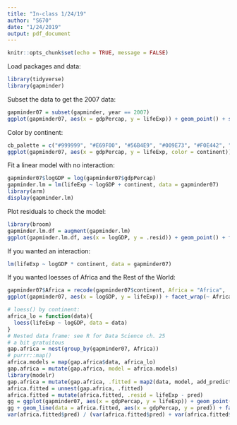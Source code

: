 ```yaml
---
title: "In-class 1/24/19"
author: "S670"
date: "1/24/2019"
output: pdf_document
---
```


```r
knitr::opts_chunk$set(echo = TRUE, message = FALSE)
```

Load packages and data:

```r
library(tidyverse)
library(gapminder)
```

Subset the data to get the 2007 data:

```r
gapminder07 = subset(gapminder, year == 2007)
ggplot(gapminder07, aes(x = gdpPercap, y = lifeExp)) + geom_point() + scale_x_log10()
```

Color by continent:

```r
cb_palette = c("#999999", "#E69F00", "#56B4E9", "#009E73", "#F0E442", "#0072B2", "#D55E00", "#CC79A7")
ggplot(gapminder07, aes(x = gdpPercap, y = lifeExp, color = continent)) + geom_point(alpha = 0.3) + scale_x_log10() + scale_color_manual(values = cb_palette) + geom_smooth(method = "lm", se = FALSE)
```

Fit a linear model with no interaction:

```r
gapminder07$logGDP = log(gapminder07$gdpPercap)
gapminder.lm = lm(lifeExp ~ logGDP + continent, data = gapminder07)
library(arm)
display(gapminder.lm)
```

Plot residuals to check the model:

```r
library(broom)
gapminder.lm.df = augment(gapminder.lm)
ggplot(gapminder.lm.df, aes(x = logGDP, y = .resid)) + geom_point() + facet_wrap(~ continent) + geom_smooth()
```

If you wanted an interaction:

```r
lm(lifeExp ~ logGDP * continent, data = gapminder07)
```

If you wanted loesses of Africa and the Rest of the World:

```r
gapminder07$Africa = recode(gapminder07$continent, Africa = "Africa", .default = "Rest of the world")
ggplot(gapminder07, aes(x = logGDP, y = lifeExp)) + facet_wrap(~ Africa) + geom_point(aes(color = continent)) + geom_smooth() + scale_color_manual(values = cb_palette)
```

```r
# loess() by continent:
africa_lo = function(data){
  loess(lifeExp ~ logGDP, data = data)
}
# Nested data frame: see R for Data Science ch. 25
# a bit gratuitous
gap.africa = nest(group_by(gapminder07, Africa))
# purrr::map()
africa.models = map(gap.africa$data, africa_lo)
gap.africa = mutate(gap.africa, model = africa.models)
library(modelr)
gap.africa = mutate(gap.africa, .fitted = map2(data, model, add_predictions))
africa.fitted = unnest(gap.africa, .fitted)
africa.fitted = mutate(africa.fitted, .resid = lifeExp - pred)
gg = ggplot(gapminder07, aes(x = gdpPercap, y = lifeExp)) + geom_point(aes(color = continent), alpha = 0.3) + scale_x_log10() + scale_color_manual(values = cb_palette)
gg + geom_line(data = africa.fitted, aes(x = gdpPercap, y = pred)) + facet_wrap(~ Africa, ncol = 2)
var(africa.fitted$pred) / (var(africa.fitted$pred) + var(africa.fitted$.resid))
```









